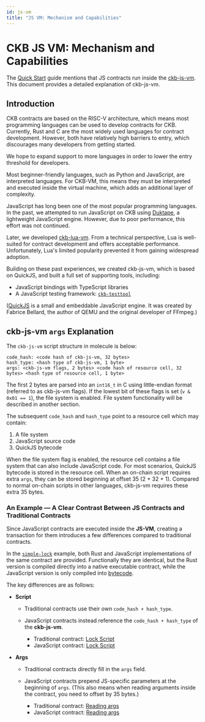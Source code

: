 ```yaml
---
id: js-vm
title: "JS VM: Mechanism and Capabilities"
---
```



# CKB JS VM: Mechanism and Capabilities

The [Quick Start](./js-quick-start) guide mentions that JS contracts run inside the [ckb-js-vm](https://github.com/nervosnetwork/ckb-js-vm). This document provides a detailed explanation of ckb-js-vm.

## Introduction

CKB contracts are based on the RISC-V architecture, which means most programming languages can be used to develop contracts for CKB. Currently, Rust and C are the most widely used languages for contract development. However, both have relatively high barriers to entry, which discourages many developers from getting started.

We hope to expand support to more languages in order to lower the entry threshold for developers.

Most beginner-friendly languages, such as Python and JavaScript, are interpreted languages. For CKB-VM, this means they must be interpreted and executed inside the virtual machine, which adds an additional layer of complexity.

JavaScript has long been one of the most popular programming languages. In the past, we attempted to run JavaScript on CKB using [Duktape](https://xuejie.space/2020_02_21_introduction_to_ckb_script_programming_advanced_duktape_examples/), a lightweight JavaScript engine. However, due to poor performance, this effort was not continued.

Later, we developed [ckb-lua-vm](https://github.com/nervosnetwork/ckb-lua-vm). From a technical perspective, Lua is well-suited for contract development and offers acceptable performance. Unfortunately, Lua's limited popularity prevented it from gaining widespread adoption.

Building on these past experiences, we created ckb-js-vm, which is based on QuickJS, and built a full set of supporting tools, including:

- JavaScript bindings with TypeScript libraries
- A JavaScript testing framework: [`ckb-testtool`](https://www.npmjs.com/package/ckb-testtool)

([QuickJS](https://bellard.org/quickjs/) is a small and embeddable JavaScript engine. It was created by Fabrice Bellard, the author of QEMU and the original developer of FFmpeg.)

## ckb-js-vm `args` Explanation

The `ckb-js-vm` script structure in molecule is below:

```
code_hash: <code hash of ckb-js-vm, 32 bytes>
hash_type: <hash type of ckb-js-vm, 1 byte>
args: <ckb-js-vm flags, 2 bytes> <code hash of resource cell, 32 bytes> <hash type of resource cell, 1 byte>
```

The first 2 bytes are parsed into an `int16_t` in C using little-endian format (referred to as ckb-js-vm flags). If
the lowest bit of these flags is set (`v & 0x01 == 1`), the file system is enabled. File system functionality will be
described in another section.

The subsequent `code_hash` and `hash_type` point to a resource cell which may contain:

1. A file system
2. JavaScript source code
3. QuickJS bytecode

When the file system flag is enabled, the resource cell contains a file system that can also include JavaScript code.
For most scenarios, QuickJS bytecode is stored in the resource cell. When an on-chain script requires extra `args`,
they can be stored beginning at offset 35 (2 + 32 + 1). Compared to normal on-chain scripts in other languages,
ckb-js-vm requires these extra 35 bytes.

### An Example — A Clear Contrast Between JS Contracts and Traditional Contracts

Since JavaScript contracts are executed inside the **JS-VM**, creating a transaction for them introduces a few differences compared to traditional contracts.

In the [`simple-lock`](https://github.com/nervosnetwork/docs.nervos.org/tree/develop/examples/simple-lock) example, both Rust and JavaScript implementations of the same contract are provided. Functionally they are identical, but the Rust version is compiled directly into a native executable contract, while the JavaScript version is only compiled into [bytecode](./js-vm-cmd-line-options#compiling-javascript-into-bytecode).

The key differences are as follows:

- **Script**

  - Traditional contracts use their own `code_hash + hash_type`.
  - JavaScript contracts instead reference the `code_hash + hash_type` of the **ckb-js-vm**.

    - Traditional contract: [Lock Script](https://github.com/nervosnetwork/docs.nervos.org/blob/develop/examples/simple-lock/frontend/app/hash-lock.ts#L137)
    - JavaScript contract: [Lock Script](https://github.com/nervosnetwork/docs.nervos.org/blob/develop/examples/simple-lock/frontend/app/hash-lock.ts#L47)

- **Args**

  - Traditional contracts directly fill in the `args` field.
  - JavaScript contracts prepend JS-specific parameters at the beginning of `args`. (This also means when reading arguments inside the contract, you need to offset by 35 bytes.)

    - Traditional contract: [Reading args](https://github.com/nervosnetwork/docs.nervos.org/blob/develop/examples/simple-lock/rust-simple-lock/contracts/hash-lock/src/main.rs#L62)
    - JavaScript contract: [Reading args](https://github.com/nervosnetwork/docs.nervos.org/blob/develop/examples/simple-lock/ts-simple-lock/packages/on-chain-script/src/index.ts#L6)
